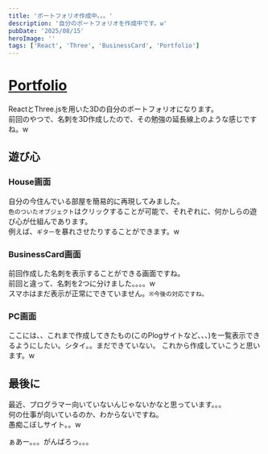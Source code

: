 ```yaml
---
title: 'ポートフォリオ作成中。。。'
description: '自分のポートフォリオを作成中です。w'
pubDate: '2025/08/15'
heroImage: ''
tags: ['React', 'Three', 'BusinessCard', 'Portfolio']
---
```



# [Portfolio](https://portfolio.s20024.com/)

<ImageViewer src="/images/news/20250815-create-portfolio/portfolio.png" alt="Portfolio" client:load />

ReactとThree.jsを用いた3Dの自分のポートフォリオになります。  
前回のやつで、名刺を3D作成したので、その勉強の延長線上のような感じですね。w  


## 遊び心

### House画面
自分の今住んでいる部屋を簡易的に再現してみました。  
`色のついたオブジェクト`はクリックすることが可能で、それぞれに、何かしらの遊び心が仕組んであります。  
例えば、`ギター`を暴れさせたりすることができます。w  

<ImageViewer src="/images/news/20250815-create-portfolio/guiter.gif" alt="Guiter" client:load />

### BusinessCard画面
前回作成した名刺を表示することができる画面ですね。  
前回と違って、名刺を2つに分けました。。。。w  
スマホはまだ表示が正常にできていません。`※今後の対応ですね。`

<ImageViewer src="/images/news/20250815-create-portfolio/business-card.gif" alt="BusinessCard" client:load />

### PC画面
ここには、、これまで作成してきたもの(このPlogサイトなど、、、)を一覧表示できるようにしたい。シタイ。。まだできていない。
これから作成していこうと思います。w

## 最後に

最近、プログラマー向いていないんじゃないかなと思っています。。。  
何の仕事が向いているのか、わからないですね。  
愚痴こぼしサイト。。w  

ぁあー。。。がんばろっ。。。

